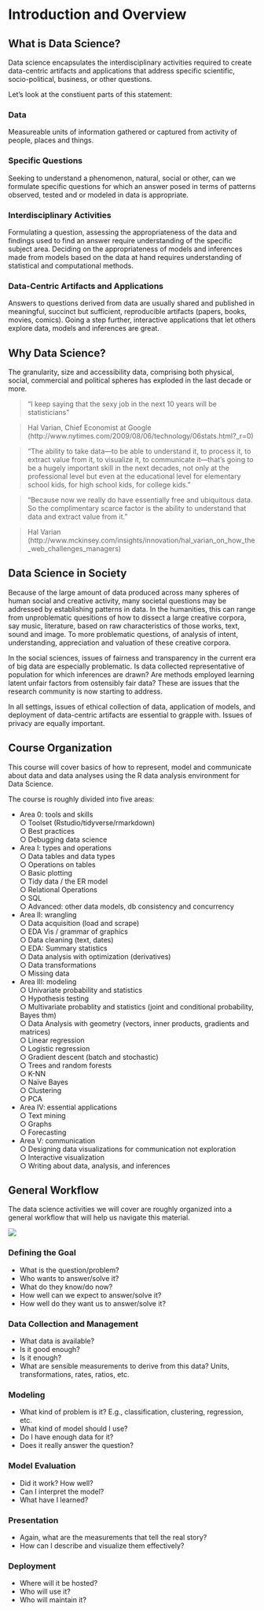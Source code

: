 # Introduction and Overview

## What is Data Science?

Data science encapsulates the interdisciplinary activities required to create data-centric artifacts and applications that address specific scientific, socio-political, business, or other questions.

Let's look at the constiuent parts of this statement:

### Data

Measureable units of information gathered or captured from activity of people, places and things.

### Specific Questions

Seeking to understand a phenomenon, natural, social or other, can we formulate specific questions for which an answer posed in terms of patterns observed, tested and or modeled in data is appropriate.

### Interdisciplinary Activities

Formulating a question, assessing the appropriateness of the data and findings used to find an answer require understanding of the specific subject area. Deciding on the appropriateness of models and inferences made from models based on the data at hand requires understanding of statistical and computational methods.

### Data-Centric Artifacts and Applications

Answers to questions derived from data are usually shared and published in meaningful, succinct but sufficient, reproducible artifacts (papers, books, movies, comics). Going a step further, interactive applications that let others explore data, models and inferences are great.

## Why Data Science?

The granularity, size and accessibility data, comprising both physical, social, commercial and political spheres has exploded in the last decade or more. 

> "I keep saying that the sexy job in the next 10 years will be statisticians”

> Hal Varian, Chief Economist at Google (http://www.nytimes.com/2009/08/06/technology/06stats.html?_r=0)

> “The ability to take data—to be able to understand it, to process it, to extract value from it, to visualize it, to communicate it—that’s going to be a hugely important skill in the next decades, not only at the professional level but even at the educational level for elementary school kids, for high school kids, for college kids.”

> “Because now we really do have essentially free and ubiquitous data. So the complimentary scarce factor is the ability to understand that data and extract value from it.”

> Hal Varian
(http://www.mckinsey.com/insights/innovation/hal_varian_on_how_the_web_challenges_managers)

## Data Science in Society

Because of the large amount of data produced across many
spheres of human social and creative activity, many societal questions may be addressed by establishing patterns in data. In the humanities, this can range from unproblematic quesitions of how to dissect a large creative corpora, say music, literature, based on raw characteristics of those works, text, sound and image. To more problematic questions, of analysis of intent, understanding, appreciation and valuation of these creative corpora.

In the social sciences, issues of fairness and transparency in the current era of big data are especially problematic. Is data collected representative of population for which inferences are drawn? Are methods employed learning latent unfair factors from ostensibly fair data? These are issues that the research community is now starting to address.

In all settings, issues of ethical collection of data, application of models, and deployment of data-centric artifacts are essential to grapple with. Issues of privacy are equally important.

## Course Organization

This course will cover basics of how to represent, model and communicate about data and data analyses using the R data analysis environment for Data Science. 

The course is roughly divided into five areas:

- Area 0: tools and skills  
  ○ Toolset (Rstudio/tidyverse/rmarkdown)  
  ○ Best practices  
  ○ Debugging data science  
- Area I: types and operations  
  ○ Data tables and data types  
  ○ Operations on tables  
  ○ Basic plotting  
  ○ Tidy data / the ER model  
  ○ Relational Operations  
  ○ SQL  
  ○ Advanced: other data models, db consistency and concurrency  
- Area II: wrangling  
  ○ Data acquisition (load and scrape)  
  ○ EDA Vis / grammar of graphics  
  ○ Data cleaning (text, dates)  
  ○ EDA: Summary statistics  
  ○ Data analysis with optimization (derivatives)  
  ○ Data transformations  
  ○ Missing data  
- Area III: modeling  
  ○ Univariate probability and statistics  
  ○ Hypothesis testing  
  ○ Multivariate probablity and statistics (joint and conditional probability, Bayes thm)  
  ○ Data Analysis with geometry (vectors, inner products,  gradients and matrices)  
  ○ Linear regression  
  ○ Logistic regression  
  ○ Gradient descent (batch and stochastic)  
  ○ Trees and random forests  
  ○ K-NN  
  ○ Naïve Bayes  
  ○ Clustering  
  ○ PCA  
- Area IV: essential applications  
  ○ Text mining  
  ○ Graphs  
  ○ Forecasting  
- Area V: communication  
  ○ Designing data visualizations for communication not exploration  
  ○ Interactive visualization  
  ○ Writing about data, analysis, and inferences  

## General Workflow

The data science activities we will cover are roughly organized into a general workflow that will help us navigate this material.

![](img/zumel_mount_cycle.png)

### Defining the Goal

- What is the question/problem?
- Who wants to answer/solve it?
- What do they know/do now?
- How well can we expect to answer/solve it?
- How well do they want us to answer/solve it?

### Data Collection and Management

- What data is available?
- Is it good enough?
- Is it enough?
- What are sensible measurements to derive from this data?
  Units, transformations, rates, ratios, etc.
  
### Modeling

- What kind of problem is it?
  E.g., classification, clustering, regression, etc.
- What kind of model should I use?
- Do I have enough data for it?
- Does it really answer the question?

### Model Evaluation

- Did it work? How well?
- Can I interpret the model?
- What have I learned?

### Presentation

- Again, what are the measurements that tell the real story?
- How can I describe and visualize them effectively?

### Deployment

- Where will it be hosted? 
- Who will use it?
- Who will maintain it?


